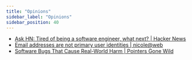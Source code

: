 ```yaml
---
title: "Opinions"
sidebar_label: "Opinions"
sidebar_position: 40
---
```


- [Ask HN: Tired of being a software engineer, what next? | Hacker News](https://news.ycombinator.com/item?id=36118918)
- [Email addresses are not primary user identities | nicole@web](https://ntietz.com/blog/email-address-not-identifier/?utm_source=tldrnewsletter)
- [Software Bugs That Cause Real-World Harm | Pointers Gone Wild](https://pointersgonewild.com/2023/05/29/software-bugs-that-cause-real-world-harm/)
